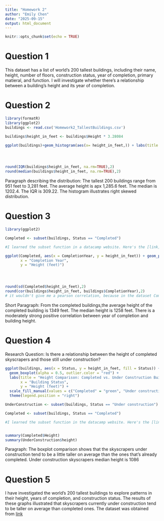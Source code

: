 ```yaml
---
title: "Homework 2"
author: "Emily Chen"
date: "2025-09-15"
output: html_document
---
```


```r
knitr::opts_chunk$set(echo = TRUE)
```

# Question 1

This dataset has a list of world's 200 tallest buildings, including their name, height, number of floors, construction status, year of completion, primary matieral, and function. I will investigate whether there's a relationship between a building's height and its year of completion.

# Question 2

```r
library(formatR)
library(ggplot2)
buildings <- read.csv('Homework2_TallestBuildings.csv')

buildings$height_in_feet <- buildings$Height * 3.28084

ggplot(buildings)+geom_histogram(aes(x= height_in_feet,)) + labs(title = "Distribution of the world's tallest buildings by height (feet)") 




round(IQR(buildings$height_in_feet, na.rm=TRUE),2)
round(median(buildings$height_in_feet, na.rm=TRUE),2)


```

Paragraph describing the distribution: The tallest 200 buildings range from 951 feet to 3,281 feet. The average height is apx 1,285.6 feet. The median is 1202.4. The IQR is 309.22. The histogram illustrates right skewed distribution.

# Question 3

```r
library(ggplot2)

Completed <- subset(buildings, Status == "Completed")

#I learned the subset function in a datacamp website. Here's the [link] https://www.datacamp.com/doc/r/subset 

ggplot(Completed, aes(x = CompletionYear, y = height_in_feet)) + geom_point(color = "pink", alpha = 0.9) + labs(title = "Relationship Between Completion Year and Heights",
       x = "Completion Year",
       y = "Height (feet)") 




round(sd(Completed$height_in_feet),2)
round(cor(buildings$height_in_feet, buildings$CompletionYear),2)
# it wouldn't give me a pearson correlation, because in the dataset Competitionyeaer for Tsingshan Holdings Group Global Headquarters Tower is not present. 

```

Short Paragraph: From the completed buildings,the average height of the completed building is 1349 feet. The median height is 1258 feet. There is a moderately strong positive correlation between year of completion and building height.

# Question 4

Research Question: Is there a relationship between the height of completed skyscrapers and those still under construction?

```r
ggplot(buildings, aes(x = Status, y = height_in_feet, fill = Status)) +
  geom_boxplot(alpha = 0.5, outlier.color = "red") +
  labs(title = "Height Comparison: Completed vs. Under Construction Buildings",
       x = "Building Status",
       y = "Height (feet)") +
  scale_fill_manual(values = c("Completed" = "green", "Under construction" = "red")) +
  theme(legend.position = "right")

UnderConstruction <- subset(buildings, Status == "Under construction")

Completed <- subset(buildings, Status == "Completed")

#I learned the subset function in the datacamp website. Here's the [link] https://www.datacamp.com/doc/r/subset 


summary(Completed$Height)
summary(UnderConstruction$height)
```

Paragraph: The boxplot comparison shows that the skyscrapers under construction tend to be a little taller on average than the ones that's already completed. Under construction skyscrapers median height is 1086

# Question 5

I have investigated the world's 200 tallest buildings to explore patterns in their height, years of completion, and construction status. The results of these graphs illustrated that skyscrapers currently under construction tend to be taller on average than completed ones. The dataset was obtained from [link](https://www.ctbuh.org/)
